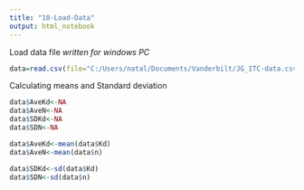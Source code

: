 ```yaml
---
title: "10-Load-Data"
output: html_notebook
---
```


Load data file
*written for windows PC*
```r
data=read.csv(file="C:/Users/natal/Documents/Vanderbilt/JG_ITC-data.csv", header=TRUE)
```


Calculating means and Standard deviation
```r

data$AveKd<-NA
data$AveN<-NA
data$SDKd<-NA
data$SDN<-NA

data$AveKd<-mean(data$Kd)
data$AveN<-mean(data$n)

data$SDKd<-sd(data$Kd)
data$SDN<-sd(data$n)

```

